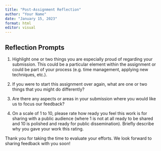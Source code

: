 ```yaml
---
title: "Post-Assignment Reflection"
author: "Your Name"
date: "January 15, 2023"
format: html
editor: visual
---
```


## Reflection Prompts

1. Highlight one or two things you are especially proud of regarding your submission. This could be a particular element within the assignment or could be part of your process (e.g. time management, applying new techniques, etc.).

2. If you were to start this assignment over again, what are one or two things that you might do differently?

3. Are there any aspects or areas in your submission where you would like us to focus our feedback?

4. On a scale of 1 to 10, please rate how ready you feel this work is for sharing with a public audience (where 1 is not at all ready to be shared and 10 is polished and ready for public dissemination). Briefly describe why you gave your work this rating.

Thank you for taking the time to evaluate your efforts. We look forward to sharing feedback with you soon!
